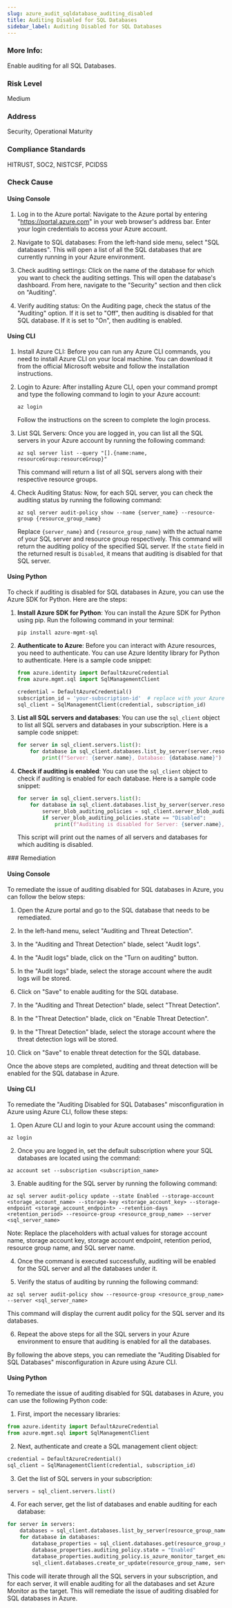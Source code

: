 ```yaml
---
slug: azure_audit_sqldatabase_auditing_disabled
title: Auditing Disabled for SQL Databases
sidebar_label: Auditing Disabled for SQL Databases
---
```


### More Info:

Enable auditing for all SQL Databases.

### Risk Level

Medium

### Address

Security, Operational Maturity

### Compliance Standards

HITRUST, SOC2, NISTCSF, PCIDSS


<Tabs><Tab title='Cause'>
### Check Cause

#### Using Console

1. Log in to the Azure portal: Navigate to the Azure portal by entering "https://portal.azure.com" in your web browser's address bar. Enter your login credentials to access your Azure account.

2. Navigate to SQL databases: From the left-hand side menu, select "SQL databases". This will open a list of all the SQL databases that are currently running in your Azure environment.

3. Check auditing settings: Click on the name of the database for which you want to check the auditing settings. This will open the database's dashboard. From here, navigate to the "Security" section and then click on "Auditing".

4. Verify auditing status: On the Auditing page, check the status of the "Auditing" option. If it is set to "Off", then auditing is disabled for that SQL database. If it is set to "On", then auditing is enabled.

#### Using CLI

1. Install Azure CLI: Before you can run any Azure CLI commands, you need to install Azure CLI on your local machine. You can download it from the official Microsoft website and follow the installation instructions.

2. Login to Azure: After installing Azure CLI, open your command prompt and type the following command to login to your Azure account:

   ```
   az login
   ```
   Follow the instructions on the screen to complete the login process.

3. List SQL Servers: Once you are logged in, you can list all the SQL servers in your Azure account by running the following command:

   ```
   az sql server list --query "[].{name:name, resourceGroup:resourceGroup}"
   ```
   This command will return a list of all SQL servers along with their respective resource groups.

4. Check Auditing Status: Now, for each SQL server, you can check the auditing status by running the following command:

   ```
   az sql server audit-policy show --name {server_name} --resource-group {resource_group_name}
   ```
   Replace `{server_name}` and `{resource_group_name}` with the actual name of your SQL server and resource group respectively. This command will return the auditing policy of the specified SQL server. If the `state` field in the returned result is `Disabled`, it means that auditing is disabled for that SQL server.

#### Using Python

To check if auditing is disabled for SQL databases in Azure, you can use the Azure SDK for Python. Here are the steps:

1. **Install Azure SDK for Python**: You can install the Azure SDK for Python using pip. Run the following command in your terminal:
   ```
   pip install azure-mgmt-sql
   ```
2. **Authenticate to Azure**: Before you can interact with Azure resources, you need to authenticate. You can use Azure Identity library for Python to authenticate. Here is a sample code snippet:
   ```python
   from azure.identity import DefaultAzureCredential
   from azure.mgmt.sql import SqlManagementClient

   credential = DefaultAzureCredential()
   subscription_id = 'your-subscription-id'  # replace with your Azure Subscription ID
   sql_client = SqlManagementClient(credential, subscription_id)
   ```
3. **List all SQL servers and databases**: You can use the `sql_client` object to list all SQL servers and databases in your subscription. Here is a sample code snippet:
   ```python
   for server in sql_client.servers.list():
       for database in sql_client.databases.list_by_server(server.resource_group, server.name):
           print(f"Server: {server.name}, Database: {database.name}")
   ```
4. **Check if auditing is enabled**: You can use the `sql_client` object to check if auditing is enabled for each database. Here is a sample code snippet:
   ```python
   for server in sql_client.servers.list():
       for database in sql_client.databases.list_by_server(server.resource_group, server.name):
           server_blob_auditing_policies = sql_client.server_blob_auditing_policies.get(server.resource_group, server.name)
           if server_blob_auditing_policies.state == "Disabled":
               print(f"Auditing is disabled for Server: {server.name}, Database: {database.name}")
   ```
   This script will print out the names of all servers and databases for which auditing is disabled.

</Tab>


<Tab title='Remediation'>
### Remediation

#### Using Console

To remediate the issue of auditing disabled for SQL databases in Azure, you can follow the below steps:

1. Open the Azure portal and go to the SQL database that needs to be remediated.

2. In the left-hand menu, select "Auditing and Threat Detection".

3. In the "Auditing and Threat Detection" blade, select "Audit logs".

4. In the "Audit logs" blade, click on the "Turn on auditing" button.

5. In the "Audit logs" blade, select the storage account where the audit logs will be stored.

6. Click on "Save" to enable auditing for the SQL database.

7. In the "Auditing and Threat Detection" blade, select "Threat Detection".

8. In the "Threat Detection" blade, click on "Enable Threat Detection".

9. In the "Threat Detection" blade, select the storage account where the threat detection logs will be stored.

10. Click on "Save" to enable threat detection for the SQL database.

Once the above steps are completed, auditing and threat detection will be enabled for the SQL database in Azure.

#### Using CLI

To remediate the "Auditing Disabled for SQL Databases" misconfiguration in Azure using Azure CLI, follow these steps:

1. Open Azure CLI and login to your Azure account using the command:
```
az login
```
2. Once you are logged in, set the default subscription where your SQL databases are located using the command:
```
az account set --subscription <subscription_name>
```
3. Enable auditing for the SQL server by running the following command:
```
az sql server audit-policy update --state Enabled --storage-account <storage_account_name> --storage-key <storage_account_key> --storage-endpoint <storage_account_endpoint> --retention-days <retention_period> --resource-group <resource_group_name> --server <sql_server_name>
```
Note: Replace the placeholders with actual values for storage account name, storage account key, storage account endpoint, retention period, resource group name, and SQL server name.

4. Once the command is executed successfully, auditing will be enabled for the SQL server and all the databases under it.

5. Verify the status of auditing by running the following command:
```
az sql server audit-policy show --resource-group <resource_group_name> --server <sql_server_name>
```
This command will display the current audit policy for the SQL server and its databases.

6. Repeat the above steps for all the SQL servers in your Azure environment to ensure that auditing is enabled for all the databases. 

By following the above steps, you can remediate the "Auditing Disabled for SQL Databases" misconfiguration in Azure using Azure CLI.

#### Using Python

To remediate the issue of auditing disabled for SQL databases in Azure, you can use the following Python code:

1. First, import the necessary libraries:

```python
from azure.identity import DefaultAzureCredential
from azure.mgmt.sql import SqlManagementClient
```

2. Next, authenticate and create a SQL management client object:

```python
credential = DefaultAzureCredential()
sql_client = SqlManagementClient(credential, subscription_id)
```

3. Get the list of SQL servers in your subscription:

```python
servers = sql_client.servers.list()
```

4. For each server, get the list of databases and enable auditing for each database:

```python
for server in servers:
    databases = sql_client.databases.list_by_server(resource_group_name, server.name)
    for database in databases:
        database_properties = sql_client.databases.get(resource_group_name, server.name, database.name)
        database_properties.auditing_policy.state = "Enabled"
        database_properties.auditing_policy.is_azure_monitor_target_enabled = True
        sql_client.databases.create_or_update(resource_group_name, server.name, database.name, database_properties)
```

This code will iterate through all the SQL servers in your subscription, and for each server, it will enable auditing for all the databases and set Azure Monitor as the target. This will remediate the issue of auditing disabled for SQL databases in Azure.




</Tab>
</Tabs>
